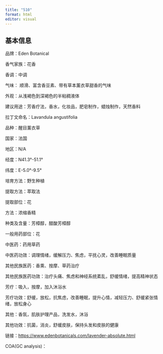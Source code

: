 ```yaml
---
title: "510"
format: html
editor: visual
---
```


## 基本信息

品牌：Eden Botanical

香气家族：花香

香调：中调

气味： 顺滑、富含香豆素、带有草本薰衣草甜香的气味

外观：从浅褐色到深褐色的半粘稠液体

建议用途：芳香疗法，香水，化妆品，肥皂制作，蜡烛制作，天然香料

拉丁文命名：Lavandula angustifolia

品种：醒目薰衣草

国家：法国

地区：N/A

经度：N41.3°-51.1°

纬度：E-5.0°-9.5°

培育方法：野生种植

提取方法：萃取法

提取部位：花

方法：浓缩香精

种类及含量：芳樟醇，醋酸芳樟醇

一般用药部位：花

中医药：药用草药

中医药功效：调理情绪，缓解压力、焦虑，平抚心灵，改善睡眠质量

其他民族医药：香熏、按摩、草药治疗

其他民族医药功效：治疗头痛、焦虑和神经系统紊乱，舒缓情绪，提高精神状态

芳疗：吸入，按摩，加入沐浴水

芳疗功效：舒缓，放松，抗焦虑，改善睡眠，提升心情，减轻压力、舒缓紧张情绪，放松身心

其他：香氛，肌肤护理产品，洗发水，沐浴

其他功效：抗菌，消炎，舒缓皮肤，保持头发和皮肤的健康

链接：<https://www.edenbotanicals.com/lavender-absolute.html>

COA(GC analysis)：
